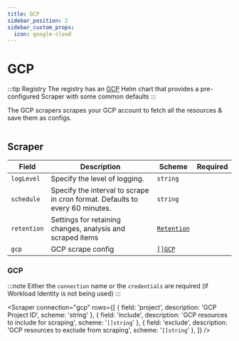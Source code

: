 ```yaml
---
title: GCP
sidebar_position: 2
sidebar_custom_props:
  icon: google-cloud
---
```


# <Icon name="google-cloud"/> GCP

:::tip Registry
The registry has an [GCP](/registry/gcp) Helm chart that provides a pre-configured Scraper with some common defaults
:::

The GCP scrapers scrapes your GCP account to fetch all the resources & save them as configs.

```yaml title="gcp-scraper.yaml" file=<rootDir>/modules/config-db/fixtures/azure.yaml
```

## Scraper

| Field       | Description                                                                  | Scheme                                             | Required |
| ----------- | ---------------------------------------------------------------------------- | -------------------------------------------------- | -------- |
| `logLevel`  | Specify the level of logging.                                                | `string`                                           |          |
| `schedule`  | Specify the interval to scrape in cron format. Defaults to every 60 minutes. | `string`                                           |          |
| `retention` | Settings for retaining changes, analysis and scraped items                   | [`Retention`](/guide/config-db/concepts/retention) |          |
| `gcp`       | GCP scrape config                                                            | [`[]GCP`](#gcp)                                    |          |

### GCP

:::note
Either the `connection` name or the `credentials` are required (if Workload Identity is not being used)
:::

<Scraper connection="gcp" rows={[
  {
    field: 'project',
    description: 'GCP Project ID',
    scheme: 'string'
  },
  {
    field: 'include',
    description: 'GCP resources to include for scraping',
    scheme: '`[]string`'
  },
  {
    field: 'exclude',
    description: 'GCP resources to exclude from scraping',
    scheme: '`[]string`'
  },
]}
/>
